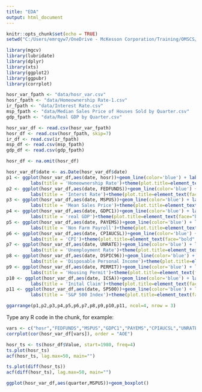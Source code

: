 ```yaml
---
title: "EDA"
output: html_document
---
```


```r
knitr::opts_chunk$set(echo = TRUE)
setwd("C:/Users/emrqyw7/OneDrive - McKesson Corporation/Training/OMSCS/tsa/tsa_code/project")
```
```r
library(mgcv)
library(lubridate)
library(dplyr)
library(xts)
library(ggplot2)
library(ggpubr)
library(corrplot)
```
```r
hosr_var_fpath <- "data/hosr_var.csv"
hosr_fpath <- "data/Homeownership Rate-1.csv"
ir_fpath <- "data/Interest Rate.csv"
msp_fpath <- "data/Median Sales Price of Houses Sold by Quarter.csv"
gdp_fpath <- "data/Real GDP by Quarter.csv"

hosr_var_df <- read.csv(hosr_var_fpath)
hosr_df <- read.csv(hosr_fpath, skip=7)
ir_df <- read.csv(ir_fpath)
msp_df <- read.csv(msp_fpath)
gdp_df <- read.csv(gdp_fpath)

hosr_df <- na.omit(hosr_df)
```
```r
hosr_var_df$date <- as.Date(hosr_var_df$date)
p1 <- ggplot(hosr_var_df,aes(date, hosr))+geom_line(color='blue') + labs(x = "") + labs(y = "HOSR") +
         labs(title = 'Homeownership Rate')+theme(plot.title=element_text(face="bold",size=7))
p2 <- ggplot(hosr_var_df,aes(date, FEDFUNDS))+geom_line(color='blue') + labs(x = "") + labs(y = "FEDFUNDS") +
         labs(title = 'Interst Rate')+theme(plot.title=element_text(face="bold",size=7))
p3 <- ggplot(hosr_var_df,aes(date, MSPUS))+geom_line(color='blue') + labs(x = "") + labs(y = "MSPUS") +
         labs(title = 'Mean Sales Price')+theme(plot.title=element_text(face="bold",size=7))
p4 <- ggplot(hosr_var_df,aes(date, GDPC1))+geom_line(color='blue') + labs(x = "") + labs(y = "GDPC1") +
         labs(title = 'real GDP')+theme(plot.title=element_text(face="bold",size=7))
p5 <- ggplot(hosr_var_df,aes(date, PAYEMS))+geom_line(color='blue') + labs(x = "") + labs(y = "PAYEMS") +
         labs(title = 'Non Farm Payroll')+theme(plot.title=element_text(face="bold",size=7))
p6 <- ggplot(hosr_var_df,aes(date, CPIAUCSL))+geom_line(color='blue') + labs(x = "") + labs(y = "CPIAUCSL") +
         labs(title = 'CPI')+theme(plot.title=element_text(face="bold",size=7))
p7 <- ggplot(hosr_var_df,aes(date, UNRATE))+geom_line(color='blue') + labs(x = "") + labs(y = "UNRATE") +
         labs(title = 'Unemployment Rate')+theme(plot.title=element_text(face="bold",size=7))
p8 <- ggplot(hosr_var_df,aes(date, DSPIC96))+geom_line(color='blue') + labs(x = "") + labs(y = "DSPIC96") +
         labs(title = 'Disposable Personal Income')+theme(plot.title=element_text(face="bold",size=7))
p9 <- ggplot(hosr_var_df,aes(date, PERMIT))+geom_line(color='blue') + labs(x = "") + labs(y = "PERMIT") +
         labs(title = 'Housing Permit')+theme(plot.title=element_text(face="bold",size=7))
p10 <- ggplot(hosr_var_df,aes(date, ICSA))+geom_line(color='blue') + labs(x = "") + labs(y = "ICSA") +
         labs(title = 'Inital Claim')+theme(plot.title=element_text(face="bold",size=7))
p11 <- ggplot(hosr_var_df,aes(date, SP500))+geom_line(color='blue') + labs(x = "") + labs(y = "SP500") +
         labs(title = 'S&P 500 Index')+theme(plot.title=element_text(face="bold",size=7))

ggarrange(p1,p2,p3,p4,p5,p6,p7,p8,p9,p10,p11, ncol=4, nrow = 3)
```

Type any R code in the chunk, for example:
```r
vars <- c("hosr","FEDFUNDS","MSPUS","GDPC1","PAYEMS","CPIAUCSL","UNRATE","UMCSENT","DSPIC96","PERMIT","ICSA","SP500")
corrplot(cor(hosr_var_df[vars]), order = "AOE")
```
```r
hosr_ts <- ts(hosr_df$Value, start=1980, freq=4)
ts.plot(hosr_ts)
acf(hosr_ts, lag.max=50, main="")
```
```r
ts.plot(diff(hosr_ts))
acf(diff(hosr_ts), lag.max=50, main="")
```
```r
ggplot(hosr_var_df,aes(quarter,MSPUS))+geom_boxplot()
```
